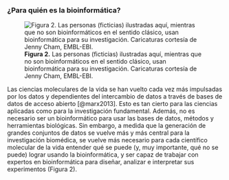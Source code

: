 ### ¿Para quién es la bioinformática?

![**Figura 2.** Las personas (ficticias) ilustradas aquí, mientras que no son
bioinformáticos en el sentido clásico, usan bioinformática para su
investigación. Caricaturas cortesía de Jenny Cham, EMBL-EBI.](https://www.ebi.ac.uk/training/online/courses/bioinformatics-terrified/wp-content/uploads/sites/4/2019/09/bx_terrified_fig_2_700px-1.jpg)

Las ciencias moleculares de la vida se han vuelto cada vez más impulsadas
por los datos y dependientes del intercambio de datos a través de bases de
datos de acceso abierto [@marx2013]. Esto es tan cierto para las ciencias
aplicadas como para la investigación fundamental. Además, no es necesario
ser un bioinformático para usar las bases de datos, métodos y herramientas
biológicas. Sin embargo, a medida que la generación de grandes conjuntos de
datos se vuelve más y más central para la investigación biomédica, se vuelve
más necesario para cada científico molecular de la vida entender qué se
puede (y, muy importante, qué no se puede) lograr usando la bioinformática,
y ser capaz de trabajar con expertos en bioinformática para diseñar,
analizar e interpretar sus experimentos (Figura 2).

